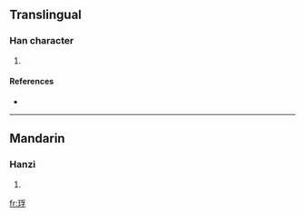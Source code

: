 ==Translingual==

===Han character===
{{Han char|rn=96|rad=玉|as=07|sn=11|four=1214<sub>7</sub>|canj=一土月弓木 (MGBND)}}

# {{defn|Han|sort=玉07}}

====References====
* {{Han ref|kx=0733.060|dkj=21016|dj=1145.030|hdz=21117.170|uh=7408|ud=29704|bh=D679|bd=54905}}

----

==Mandarin==

===Hanzi===
{{cmn-hanzi|pin=[[fú]] ([[fu2]])|wg=fu<sup>2</sup>}}

# {{defn|Mandarin}}

[[fr:琈]]